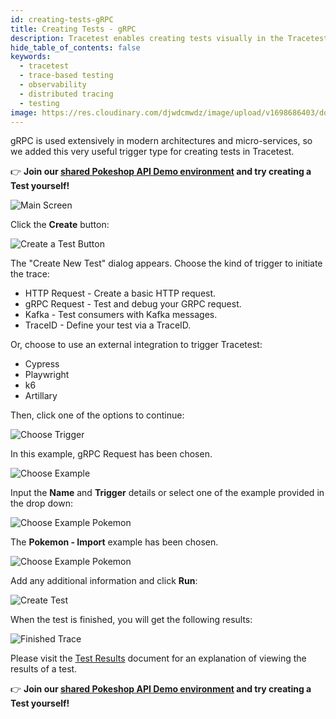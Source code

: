 ```yaml
---
id: creating-tests-gRPC
title: Creating Tests - gRPC
description: Tracetest enables creating tests visually in the Tracetest Web UI.
hide_table_of_contents: false
keywords:
  - tracetest
  - trace-based testing
  - observability
  - distributed tracing
  - testing
image: https://res.cloudinary.com/djwdcmwdz/image/upload/v1698686403/docs/Blog_Thumbnail_14_rsvkmo.jpg
---
```


gRPC is used extensively in modern architectures and micro-services, so we added this very useful trigger type for creating tests in Tracetest.

👉 **Join our [shared Pokeshop API Demo environment](https://app.tracetest.io/organizations/ttorg_2179a9cd8ba8dfa5/invites/invite_760904a64b4b9dc9/accept) and try creating a Test yourself!**

![Main Screen](../img/main-screen-0.14.png)

Click the **Create** button:

![Create a Test Button](../img/create-test-button-0.14.png)

The "Create New Test" dialog appears.
Choose the kind of trigger to initiate the trace:

- HTTP Request - Create a basic HTTP request.
- gRPC Request - Test and debug your GRPC request.
- Kafka - Test consumers with Kafka messages.
- TraceID - Define your test via a TraceID.

Or, choose to use an external integration to trigger Tracetest:

- Cypress
- Playwright
- k6
- Artillary

Then, click one of the options to continue:

![Choose Trigger](../img/choose-trigger-0.16.png)

In this example, gRPC Request has been chosen.

![Choose Example](../img/choose-gRPC-0.16.png)

Input the **Name** and **Trigger** details or select one of the example provided in the drop down:

![Choose Example Pokemon](../img/choose-example-pokemon-gRPC-0.16.png)

The **Pokemon - Import** example has been chosen.

![Choose Example Pokemon](../img/choose-example-pokemon-import-gRPC-0.16.png)

Add any additional information and click **Run**:

![Create Test](../img/provide-addl-information-gRPC-0.16.png)

When the test is finished, you will get the following results:

![Finished Trace](../img/finished-trace-gRPC-0.16.png)

Please visit the [Test Results](../web-ui/test-results.mdx) document for an explanation of viewing the results of a test.

👉 **Join our [shared Pokeshop API Demo environment](https://app.tracetest.io/organizations/ttorg_2179a9cd8ba8dfa5/invites/invite_760904a64b4b9dc9/accept) and try creating a Test yourself!**

